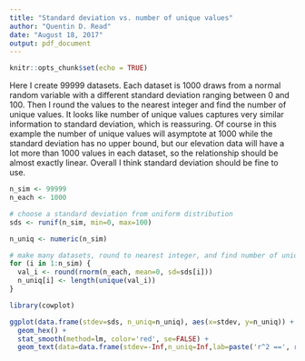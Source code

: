 ```yaml
---
title: "Standard deviation vs. number of unique values"
author: "Quentin D. Read"
date: "August 18, 2017"
output: pdf_document
---
```


```r
knitr::opts_chunk$set(echo = TRUE)
```

Here I create 99999 datasets. Each dataset is 1000 draws from a normal random variable with a different standard deviation ranging between 0 and 100. Then I round the values to the nearest integer and find the number of unique values. It looks like number of unique values captures very similar information to standard deviation, which is reassuring. Of course in this example the number of unique values will asymptote at 1000 while the standard deviation has no upper bound, but our elevation data will have a lot more than 1000 values in each dataset, so the relationship should be almost exactly linear. Overall I think standard deviation should be fine to use.

```r
n_sim <- 99999
n_each <- 1000

# choose a standard deviation from uniform distribution
sds <- runif(n_sim, min=0, max=100)

n_uniq <- numeric(n_sim)

# make many datasets, round to nearest integer, and find number of uniques
for (i in 1:n_sim) {
  val_i <- round(rnorm(n_each, mean=0, sd=sds[i]))
  n_uniq[i] <- length(unique(val_i))
}
```

```r
library(cowplot)

ggplot(data.frame(stdev=sds, n_uniq=n_uniq), aes(x=stdev, y=n_uniq)) +
  geom_hex() +
  stat_smooth(method=lm, color='red', se=FALSE) +
  geom_text(data=data.frame(stdev=-Inf,n_uniq=Inf,lab=paste('r^2 ==', round(summary(lm(n_uniq~sds))$r.sq, 3))), aes(label=lab), parse=TRUE, hjust=-0.2, vjust=1)
 ```

